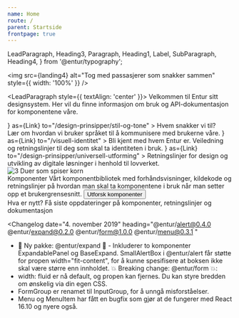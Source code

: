 ```yaml
---
name: Home
route: /
parent: Startside
frontpage: true
---
```


  LeadParagraph,
  Heading3,
  Paragraph,
  Heading1,
  Label,
  SubParagraph,
  Heading4,
} from '@entur/typography';

<img
  src={landing4}
  alt="Tog med passasjerer som snakker sammen"
  style={{ width: '100%' }}
/>

<LeadParagraph style={{ textAlign: 'center' }}>
  Velkommen til Entur sitt designsystem. Her vil du finne informasjon om bruk og
  API-dokumentasjon for komponentene våre.
</LeadParagraph>

<div style={{ height: '4rem' }}></div>

<div
  style={{
    display: 'grid',
    gridTemplateColumns: '1fr 1fr 1fr',
    gridGap: '24px',
  }}
>
  <Card
    title="Stil og tone"
    titleIcon={<EditIcon />}
    as={Link}
    to="/design-prinsipper/stil-og-tone"
  >
    Hvem snakker vi til? <br />
    Lær om hvordan vi bruker språket til å kommunisere med brukerne våre.
  </Card>
  <Card
    title="Visuell identitet"
    titleIcon={<ColorPickerIcon />}
    as={Link}
    to="/visuell-identitet"
  >
    Bli kjent med hvem Entur er. Veiledning og retningslinjer til deg som skal
    ta identiteten i bruk.
  </Card>
  <Card
    title="Universell utforming"
    titleIcon={<ViewIcon />}
    as={Link}
    to="/design-prinsipper/universell-utforming"
  >
    Retningslinjer for design og utvikling av digitale løsninger i henhold til
    lovverket.
  </Card>
</div>

<div style={{ height: '3rem' }}></div>

<div 
  style={{
    display: 'grid',
    gridTemplateColumns: '1fr 2fr',
    gridGap: '5.75rem',
    width: '100%',
    background: colors.blues.blue80,
    padding:'1rem 5.75rem'
  }}
>
  <img src={duer} alt="3 Duer som spiser korn" style={{width:'100%'}} />

  <div style={{display: 'flex', flexDirection: "column"}}>
    <Heading3 as="span">Komponenter</Heading3>
    <Paragraph>
      Vårt komponentbibliotek med forhåndsvisninger, kildekode og retningslinjer på hvordan man skal ta komponentene i bruk når man setter opp et brukergrensesnitt.      
    </Paragraph>
    <Button variant="primary">Utforsk komponenter</Button>
  </div>
</div>

<div style={{margin: "0 14rem"}}>
  <div style={{ textAlign: 'center' }}>
    <Heading1>Hva er nytt?</Heading1>
    <Paragraph>
      Få siste oppdateringer på komponenter, retningslinjer og dokumentasjon
    </Paragraph>
  </div>

<Changelog
  date="4. november 2019"
  heading="@entur/alert@0.4.0
@entur/expand@0.2.0
@entur/form@1.0.0
@entur/menu@0.3.1
"
>
* 🎉 Ny pakke: @entur/expand 🎉 - Inkluderer to komponenter ExpandablePanel og BaseExpand.
  SmallAlertBox i @entur/alert får støtte for propen width="fit-content", for å kunne spesifisere at boksen ikke skal være større enn innholdet.
  💥 Breaking change: @entur/form 💥:
* width: fluid er nå default, og propen kan fjernes. Du kan styre bredden om ønskelig via din egen CSS.
* FormGroup er renamet til InputGroup, for å unngå misforståelser.
* Menu og MenuItem har fått en bugfix som gjør at de fungerer med React 16.10 og nyere også.

</Changelog>

</div>

